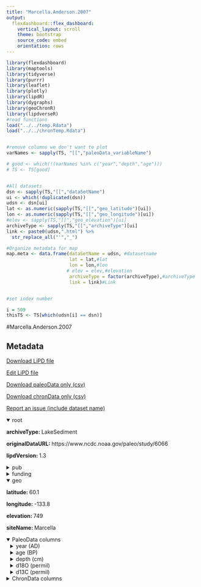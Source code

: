 ```yaml
---
title: "Marcella.Anderson.2007"
output: 
  flexdashboard::flex_dashboard:
    vertical_layout: scroll
    theme: bootstrap
    source_code: embed
    orientation: rows
---
```


```r
library(flexdashboard)
library(maptools)
library(tidyverse)
library(purrr)
library(leaflet)
library(plotly)
library(lipdR)
library(dygraphs)
library(geoChronR)
library(lipdverseR)
#read functions
load("../../temp.Rdata")
load("../../chronTemp.Rdata")


#remove columns we don't want to plot
varNames <- sapply(TS, "[[","paleoData_variableName")

# good <- which(!(varNames %in% c("year","depth","age")))
# TS <- TS[good]


#All datasets
dsn <- sapply(TS,"[[","dataSetName")
ui <- which(!duplicated(dsn))
udsn <- dsn[ui]
lat <- as.numeric(sapply(TS,"[[","geo_latitude")[ui])
lon <- as.numeric(sapply(TS,"[[","geo_longitude")[ui])
#elev <- sapply(TS,"[[","geo_elevation")[ui]
archiveType <- sapply(TS,"[[","archiveType")[ui]
link <- paste0(udsn,".html") %>% 
  str_replace_all("'","_")

#Organize metadata for map
map.meta <- data.frame(dataSetName = udsn, #datasetname
                       lat = lat,#lat
                       lon = lon,#lon
                      # elev = elev,#elevation
                       archiveType = factor(archiveType),#archiveType
                       link = link)#Link


#set index number

i = 509
thisTS <- TS[which(udsn[i] == dsn)]
```
#Marcella.Anderson.2007

Metadata {.sidebar}
-------------------------------------
[Download LiPD file](Marcella.Anderson.2007.lpd)
            

[Edit LiPD file](http://lipd.net/playground?source=http://lipdverse.org/globalHolocene/0_25_5/Marcella.Anderson.2007.lpd)
            

[Download paleoData only (csv)](Marcella.Anderson.2007.csv)
            

[Download chronData only (csv)](Marcella.Anderson.2007-chron.csv)
            

[Report an issue (include dataset name)](https://github.com/nickmckay/LiPDverse/issues)

<details open style="margin-left: 0px">
<summary>root</summary>
<p style="margin-left: 0px"><strong>archiveType: </strong>LakeSediment
<p style="margin-left: 0px"><strong>originalDataURL: </strong>https://www.ncdc.noaa.gov/paleo/study/6066
<p style="margin-left: 0px"><strong>lipdVersion: </strong>1.3
</details>
<details>
<summary>pub</summary>
<details style="margin-left: 10px">
<summary>pub1</summary>
<p style="margin-left: 10px"><strong>author: </strong>list(list(name = "Anderson, Lesleigh"), list(name = "Abbott, Mark B."), list(name = "Finney, Bruce P."), list(name = "Burns, Stephen J."))
<p style="margin-left: 10px"><strong>journal: </strong>Quaternary Science Reviews
<p style="margin-left: 10px"><strong>volume: </strong>26
<p style="margin-left: 10px"><strong>pages: </strong>130-141
<p style="margin-left: 10px"><strong>title: </strong>Late Holocene moisture balance variability in the southwest Yukon Territory, Canada
</details>
<details style="margin-left: 10px">
<summary>pub2</summary>
<p style="margin-left: 10px"><strong>author: </strong>list(list(name = NA))
</details>
</details>
<details>
<summary>funding</summary>
<details style="margin-left: 10px">
<summary>funding1</summary>
<p style="margin-left: 10px"><strong>agency: </strong>Funding Agency
<p style="margin-left: 10px"><strong>grant: </strong>Grant name or number
</details>
</details>
<details open style="margin-left: 0px">
<summary>geo</summary>
<p style="margin-left: 0px"><strong>latitude: </strong>60.1
<p style="margin-left: 0px"><strong>longitude: </strong>-133.8
<p style="margin-left: 0px"><strong>elevation: </strong>749
<p style="margin-left: 0px"><strong>siteName: </strong>Marcella
</details>
<details open>
<summary>PaleoData columns</summary>
<details style="margin-left: 10px">
<summary>year (AD)</summary>
<p style="margin-left: 10px"><strong>TSid: </strong>WEB433e8c10
<p style="margin-left: 10px"><strong>variableName: </strong>year
<p style="margin-left: 10px"><strong>units: </strong>AD
<p style="margin-left: 10px"><strong>description: </strong>Year AD
</details>
<details style="margin-left: 10px">
<summary>age (BP)</summary>
<p style="margin-left: 10px"><strong>TSid: </strong>WEB1fbd5ac9
<p style="margin-left: 10px"><strong>variableName: </strong>age
<p style="margin-left: 10px"><strong>units: </strong>BP
<p style="margin-left: 10px"><strong>description: </strong>Years before present (1950) yr BP
</details>
<details style="margin-left: 10px">
<summary>depth (cm)</summary>
<p style="margin-left: 10px"><strong>TSid: </strong>WEB9289296f
<p style="margin-left: 10px"><strong>variableName: </strong>depth
<p style="margin-left: 10px"><strong>units: </strong>cm
<p style="margin-left: 10px"><strong>description: </strong>depth
</details>
<details style="margin-left: 10px">
<summary>d18O (permil)</summary>
<p style="margin-left: 10px"><strong>TSid: </strong>LPD43c710a2
<p style="margin-left: 10px"><strong>variableName: </strong>d18O
<p style="margin-left: 10px"><strong>units: </strong>permil
<p style="margin-left: 10px"><strong>description: </strong>Carbonate. effective moisture occurred simultaneously with changes in Aleutian Low circulation
<p style="margin-left: 10px"><strong>useInGlobalTemperatureAnalysis: </strong>TRUE
<details>
<summary>interpretation</summary>
<details style="margin-left: 20px">
<summary>1</summary>
<p style="margin-left: 20px"><strong>direction: </strong>negative
<p style="margin-left: 20px"><strong>interpDirection: </strong>negative
<p style="margin-left: 20px"><strong>scope: </strong>climate
<p style="margin-left: 20px"><strong>seasonality: </strong>Summer
<p style="margin-left: 20px"><strong>variable: </strong>M
<p style="margin-left: 20px"><strong>variableDetail: </strong>P-E
</details>
</details>
</details>
<details style="margin-left: 10px">
<summary>d13C (permil)</summary>
<p style="margin-left: 10px"><strong>TSid: </strong>LPD893fb64e
<p style="margin-left: 10px"><strong>variableName: </strong>d13C
<p style="margin-left: 10px"><strong>units: </strong>permil
<p style="margin-left: 10px"><strong>description: </strong>carbonate
<p style="margin-left: 10px"><strong>useInGlobalTemperatureAnalysis: </strong>FALSE
</details>
<details>
<summary>ChronData columns</summary>
<details style="margin-left: 10px">
<summary>age (yr BP)</summary>
<p style="margin-left: 10px"><strong>TSid: </strong>LPDd5830f71
<p style="margin-left: 10px"><strong>variableName: </strong>age
<p style="margin-left: 10px"><strong>units: </strong>yr BP
</details>
<details style="margin-left: 10px">
<summary>depth (mm)</summary>
<p style="margin-left: 10px"><strong>TSid: </strong>LPD370662b5
<p style="margin-left: 10px"><strong>variableName: </strong>depth
<p style="margin-left: 10px"><strong>units: </strong>mm
</details>
<details style="margin-left: 10px">
<summary>material (unitless)</summary>
<p style="margin-left: 10px"><strong>TSid: </strong>LPD05fd10e7
<p style="margin-left: 10px"><strong>variableName: </strong>material
<p style="margin-left: 10px"><strong>units: </strong>unitless
</details>
<details style="margin-left: 10px">
<summary>error (yr)</summary>
<p style="margin-left: 10px"><strong>TSid: </strong>LPD7b7e62d2
<p style="margin-left: 10px"><strong>variableName: </strong>error
<p style="margin-left: 10px"><strong>units: </strong>yr
</details>
<details style="margin-left: 10px">
<summary>calibrated (yr BP)</summary>
<p style="margin-left: 10px"><strong>TSid: </strong>LPDdd8cd678
<p style="margin-left: 10px"><strong>variableName: </strong>calibrated
<p style="margin-left: 10px"><strong>units: </strong>yr BP
</details>
<details style="margin-left: 10px">
<summary>calError (yr)</summary>
<p style="margin-left: 10px"><strong>TSid: </strong>LPD4e6e86ad
<p style="margin-left: 10px"><strong>variableName: </strong>calError
<p style="margin-left: 10px"><strong>units: </strong>yr
</details>
<details style="margin-left: 10px">
<summary>calRangeOld (yr BP)</summary>
<p style="margin-left: 10px"><strong>TSid: </strong>LPD3d97a2b1
<p style="margin-left: 10px"><strong>variableName: </strong>calRangeOld
<p style="margin-left: 10px"><strong>units: </strong>yr BP
</details>
<details style="margin-left: 10px">
<summary>calRangeYoung (yr BP)</summary>
<p style="margin-left: 10px"><strong>TSid: </strong>LPD7bed6b67
<p style="margin-left: 10px"><strong>variableName: </strong>calRangeYoung
<p style="margin-left: 10px"><strong>units: </strong>yr BP
</details>

Row {.tabset .tabset-fade}
-----------------------------------------------------------------------

### Sitemap

```r
  map.meta.split <- split(map.meta, map.meta$archiveType)


factpal <- colorFactor("Paired",map.meta$archiveType)
buff <- 15
l <- leaflet() %>% 
  addTiles() %>% 
  fitBounds(map.meta$lon[i]-buff,map.meta$lat[i]-buff,map.meta$lon[i]+buff,map.meta$lat[i]+buff)
  

  
  
names(map.meta.split) %>%
  purrr::walk( function(df) {
    l <<- l %>%
      addMarkers(data=map.meta.split[[df]],
                 lng=~lon, lat=~lat,
                 label=~as.character(archiveType),
                 popup=~paste(str_c('Dataset: <a href="',link,'">',dataSetName,'</a>'),
                                 # str_c("Elevation: ",elev),
                                  str_c("Archive Type: ",archiveType),
                                  sep = "<br>"),
                 group = df,
                 clusterOptions = markerClusterOptions(removeOutsideVisibleBounds = F),
                 labelOptions = labelOptions(noHide = F,
                                             direction = 'auto'))
  })

l %>%
  addLayersControl(position = "bottomleft",
    overlayGroups = names(map.meta.split),
    options = layersControlOptions(collapsed = FALSE,
                                   opacity = 0.8)
  )
```

### Search the LiPDverse (Beta! doesn't work well yet)
```r
#Add google search bar
htmltools::includeHTML("../../googleSearchChunk.html")
```


Row {.tabset .tabset-fade}
-----------------------------------------------------------------------

### d18O (permil)
```r
plotCol(thisTS,ind = 1)
```

### d13C (permil)
```r
plotCol(thisTS,ind = 5)
```

Row {.tabset .tabset-fade}
-----------------------------------------------------------------------

### age (yr BP)
```r
plotCol(chronTS,ind = 2)
```

### depth (mm)
```r
plotCol(chronTS,ind = 8)
```

### material (unitless)
```r
plotCol(chronTS,ind = 1)
```

### error (yr)
```r
plotCol(chronTS,ind = 3)
```

### calibrated (yr BP)
```r
plotCol(chronTS,ind = 4)
```

### calError (yr)
```r
plotCol(chronTS,ind = 5)
```

### calRangeOld (yr BP)
```r
plotCol(chronTS,ind = 6)
```

### calRangeYoung (yr BP)
```r
plotCol(chronTS,ind = 7)
```
